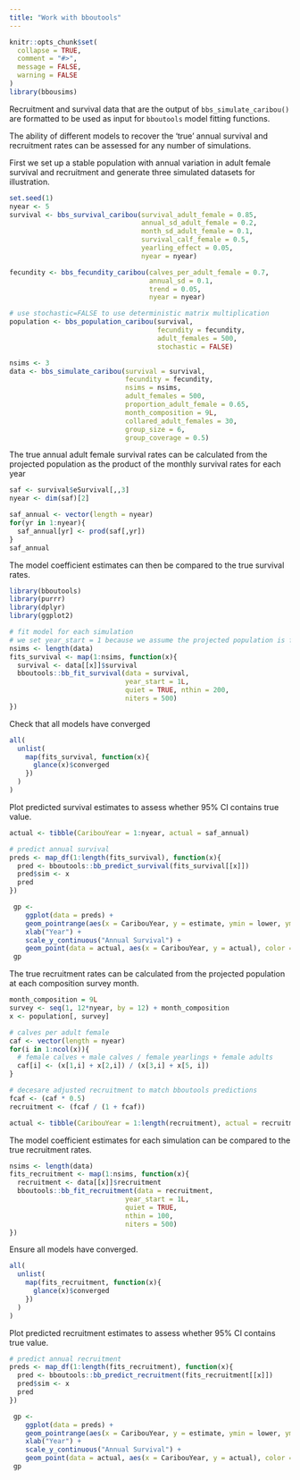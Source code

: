 ```yaml
---
title: "Work with bboutools"
---
```


```r
knitr::opts_chunk$set(
  collapse = TRUE,
  comment = "#>",
  message = FALSE, 
  warning = FALSE
)
library(bbousims)
```

Recruitment and survival data that are the output of `bbs_simulate_caribou()` are formatted to be used as input for `bboutools` model fitting functions. 

The ability of different models to recover the 'true' annual survival and recruitment rates can be assessed for any number of simulations. 

First we set up a stable population with annual variation in adult female survival and recruitment and generate three simulated datasets for illustration. 

```r
set.seed(1)
nyear <- 5
survival <- bbs_survival_caribou(survival_adult_female = 0.85, 
                                 annual_sd_adult_female = 0.2,
                                 month_sd_adult_female = 0.1,
                                 survival_calf_female = 0.5, 
                                 yearling_effect = 0.05,
                                 nyear = nyear)

fecundity <- bbs_fecundity_caribou(calves_per_adult_female = 0.7, 
                                   annual_sd = 0.1,
                                   trend = 0.05,
                                   nyear = nyear)

# use stochastic=FALSE to use deterministic matrix multiplication
population <- bbs_population_caribou(survival, 
                                     fecundity = fecundity, 
                                     adult_females = 500, 
                                     stochastic = FALSE)

nsims <- 3
data <- bbs_simulate_caribou(survival = survival,
                             fecundity = fecundity,
                             nsims = nsims,
                             adult_females = 500,
                             proportion_adult_female = 0.65,
                             month_composition = 9L,
                             collared_adult_females = 30,
                             group_size = 6, 
                             group_coverage = 0.5)
```

The true annual adult female survival rates can be calculated from the projected population as the product of the monthly survival rates for each year
```r
saf <- survival$eSurvival[,,3]
nyear <- dim(saf)[2]

saf_annual <- vector(length = nyear)
for(yr in 1:nyear){
  saf_annual[yr] <- prod(saf[,yr])
}
saf_annual
```

The model coefficient estimates can then be compared to the true survival rates. 
```r
library(bboutools)
library(purrr)
library(dplyr)
library(ggplot2)

# fit model for each simulation
# we set year_start = 1 because we assume the projected population is for the biological year
nsims <- length(data)
fits_survival <- map(1:nsims, function(x){
  survival <- data[[x]]$survival
  bboutools::bb_fit_survival(data = survival, 
                             year_start = 1L, 
                             quiet = TRUE, nthin = 200, 
                             niters = 500)
})
```
Check that all models have converged 
```r
all(
  unlist(
    map(fits_survival, function(x){
      glance(x)$converged
    })
  )
)
```


Plot predicted survival estimates to assess whether 95% CI contains true value. 
```r
actual <- tibble(CaribouYear = 1:nyear, actual = saf_annual)

# predict annual survival
preds <- map_df(1:length(fits_survival), function(x){
  pred <- bboutools::bb_predict_survival(fits_survival[[x]])
  pred$sim <- x
  pred
})

 gp <- 
    ggplot(data = preds) +
    geom_pointrange(aes(x = CaribouYear, y = estimate, ymin = lower, ymax = upper, group = sim), size = 0.2, position = position_dodge(width = 0.3)) +
    xlab("Year") +
    scale_y_continuous("Annual Survival") +
    geom_point(data = actual, aes(x = CaribouYear, y = actual), color = "red", size = 2) 
 gp
```

The true recruitment rates can be calculated from the projected population at each composition survey month.
```r
month_composition = 9L
survey <- seq(1, 12*nyear, by = 12) + month_composition
x <- population[, survey]

# calves per adult female
caf <- vector(length = nyear)
for(i in 1:ncol(x)){
  # female calves + male calves / female yearlings + female adults
  caf[i] <- (x[1,i] + x[2,i]) / (x[3,i] + x[5, i])
}

# decesare adjusted recruitment to match bboutools predictions
fcaf <- (caf * 0.5) 
recruitment <- (fcaf / (1 + fcaf))

actual <- tibble(CaribouYear = 1:length(recruitment), actual = recruitment)
```

The model coefficient estimates for each simulation can be compared to the true recruitment rates. 

```r
nsims <- length(data)
fits_recruitment <- map(1:nsims, function(x){
  recruitment <- data[[x]]$recruitment
  bboutools::bb_fit_recruitment(data = recruitment, 
                             year_start = 1L, 
                             quiet = TRUE, 
                             nthin = 100, 
                             niters = 500)
})
```

Ensure all models have converged.
```r
all(
  unlist(
    map(fits_recruitment, function(x){
      glance(x)$converged
    })
  )
)
```

Plot predicted recruitment estimates to assess whether 95% CI contains true value. 

```r
# predict annual recruitment
preds <- map_df(1:length(fits_recruitment), function(x){
  pred <- bboutools::bb_predict_recruitment(fits_recruitment[[x]])
  pred$sim <- x
  pred
})

 gp <- 
    ggplot(data = preds) +
    geom_pointrange(aes(x = CaribouYear, y = estimate, ymin = lower, ymax = upper, group = sim), size = 0.2, position = position_dodge(width = 0.3)) +
    xlab("Year") +
    scale_y_continuous("Annual Survival") +
    geom_point(data = actual, aes(x = CaribouYear, y = actual), color = "red", size = 2) 
 gp
```


